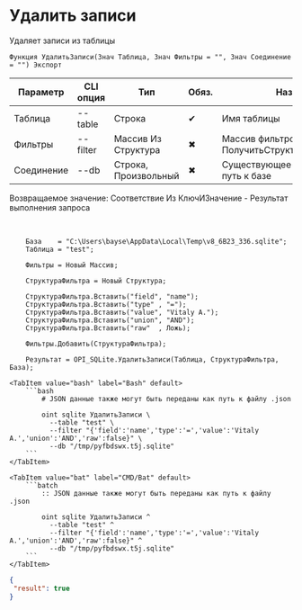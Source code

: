 ﻿---
sidebar_position: 9
description: Удалить записи и другие функции для работы с SQLite в Открытом пакете интеграций - бесплатной open-source библиотеке интеграций для 1С:Предприятие 8, OneScript и CLI
keywords: [1C, 1С, 1С:Предприятие, 1С:Предприятие 8.3, API, Интеграция, Сервисы, Обмен, OneScript, CLI, SQLite]
---


# Удалить записи
 Удаляет записи из таблицы



`Функция УдалитьЗаписи(Знач Таблица, Знач Фильтры = "", Знач Соединение = "") Экспорт`

  | Параметр | CLI опция | Тип | Обяз. | Назначение |
  |-|-|-|-|-|
  | Таблица | --table | Строка | &#x2714; | Имя таблицы |
  | Фильтры | --filter | Массив Из Структура | &#x2716; | Массив фильтров. См. ПолучитьСтруктуруФильтраЗаписей |
  | Соединение | --db | Строка, Произвольный | &#x2716; | Существующее соединение или путь к базе |

  
  Возвращаемое значение:   Соответствие Из КлючИЗначение - Результат выполнения запроса

<br/>




```bsl title="Пример использования для 1С:Предприятие/OneScript"
    База    = "C:\Users\bayse\AppData\Local\Temp\v8_6B23_336.sqlite";
    Таблица = "test";

    Фильтры = Новый Массив;

    СтруктураФильтра = Новый Структура;

    СтруктураФильтра.Вставить("field", "name");
    СтруктураФильтра.Вставить("type" , "=");
    СтруктураФильтра.Вставить("value", "Vitaly A.");
    СтруктураФильтра.Вставить("union", "AND");
    СтруктураФильтра.Вставить("raw"  , Ложь);

    Фильтры.Добавить(СтруктураФильтра);

    Результат = OPI_SQLite.УдалитьЗаписи(Таблица, СтруктураФильтра, База);
```
    

 <Tabs>
  
    <TabItem value="bash" label="Bash" default>
        ```bash
            # JSON данные также могут быть переданы как путь к файлу .json
            
            oint sqlite УдалитьЗаписи \
              --table "test" \
              --filter "{'field':'name','type':'=','value':'Vitaly A.','union':'AND','raw':false}" \
              --db "/tmp/pyfbdswx.t5j.sqlite"
        ```
    </TabItem>
  
    <TabItem value="bat" label="CMD/Bat" default>
        ```batch
            :: JSON данные также могут быть переданы как путь к файлу .json
            
            oint sqlite УдалитьЗаписи ^
              --table "test" ^
              --filter "{'field':'name','type':'=','value':'Vitaly A.','union':'AND','raw':false}" ^
              --db "/tmp/pyfbdswx.t5j.sqlite"
        ```
    </TabItem>
</Tabs>


```json title="Результат"
{
 "result": true
}
```
